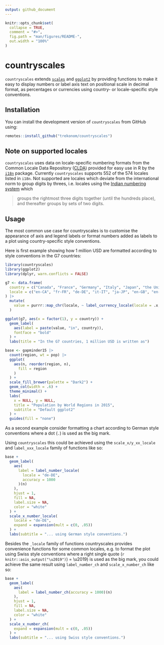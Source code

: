 ```yaml
---
output: github_document
---
```


<!-- README.md is generated from README.Rmd. Please edit that file -->

```r
knitr::opts_chunk$set(
  collapse = TRUE,
  comment = "#>",
  fig.path = "man/figures/README-",
  out.width = "100%"
)
```

# countryscales

<!-- badges: start -->
<!-- badges: end -->

`countryscales` extends [`scales`](https://scales.r-lib.org) and 
[`ggplot2`](https://ggplot2.tidyverse.org) by providing functions to make 
it easy to display numbers or label axis text on positional scale in decimal 
format, as percentages or currencies using country- or locale-specific style 
conventions.

## Installation

You can install the development version of `countryscales` from GitHub using:

``` r
remotes::install_github("trekonom/countryscales")
```


## Note on supported locales

`countryscales` uses data on locale-specific numbering formats from the Common Locale 
Data Repository ([CLDA](https://en.wikipedia.org/wiki/Common_Locale_Data_Repository)) 
provided for easy use in R by the [`i18n`](https://rich-iannone.github.io/i18n/) package. 
Currently `countryscales` supports 552 of the 574 locales listed in `i18n`.  Not 
supported are locales which deviate from the international norm to group digits 
by threes, i.e. locales using the 
[Indian numbering system](https://en.wikipedia.org/wiki/Indian_numbering_system) 
which

> groups the rightmost three digits together (until the hundreds place), and thereafter groups by sets of two digits.

## Usage

The most common use case for countryscales is to customise the appearance of 
axis and legend labels or format numbers added as labels to a plot using 
country-specific style conventions.

Here is first example showing how 1 million USD are formatted according to style 
conventions in the G7 countries:

```r
library(countryscales)
library(ggplot2)
library(dplyr, warn.conflicts = FALSE)

g7 <- data.frame(
  country = c("Canada", "France", "Germany", "Italy", "Japan", "the United Kingdom", "the United States"),
  locale = c("en-CA", "fr-FR", "de-DE", "it-IT", "ja-JP", "en-GB", "en-US")
) |>
  mutate(
    value = purrr::map_chr(locale, ~ label_currency_locale(locale = .x, currency = "USD")(1e6))
  )

ggplot(g7, aes(x = factor(1), y = country)) +
  geom_label(
    aes(label = paste(value, "in", country)),
    fontface = "bold"
  ) +
  labs(title = "In the G7 countries, 1 million USD is written as")
```

```r
base <- gapminder15 |>
  count(region, wt = pop) |>
  ggplot(
    aes(n, reorder(region, n),
      fill = region
    )
  ) +
  scale_fill_brewer(palette = "Dark2") +
  geom_col(width = .6) +
  theme_minimal() +
  labs(
    x = NULL, y = NULL,
    title = "Population by World Regions in 2015",
    subtitle = "Default ggplot2"
  ) +
  guides(fill = "none")
```

As a second example consider formatting a chart according to German style conventions 
where a dot (`.`) is used as the big mark.

Using `countryscales` this could be achieved using the `scale_x/y_xx_locale` 
and  `label_xxx_locale` family of functions like so:

```r
base +
  geom_label(
    aes(
      label = label_number_locale(
        locale = "de-DE",
        accuracy = 1000
      )(n)
    ),
    hjust = 1,
    fill = NA,
    label.size = NA,
    color = "white"
  ) +
  scale_x_number_locale(
    locale = "de-DE",
    expand = expansion(mult = c(0, .05))
  ) +
  labs(subtitle = "... using German style conventions.")
```

Besides the `_locale` family of functions countryscales provides 
convenience functions for some common locales, e.g. to format the plot using 
Swiss style conventions where a right single quote (`r knitr::asis_output("\u2019")`) = 
\\u2019) is used as the big mark, you could achieve the same result using `label_number_ch` 
and `scale_x_number_ch` like so:

```r
base +
  geom_label(
    aes(
      label = label_number_ch(accuracy = 1000)(n)
    ),
    hjust = 1,
    fill = NA,
    label.size = NA,
    color = "white"
  ) +
  scale_x_number_ch(
    expand = expansion(mult = c(0, .05))
  ) +
  labs(subtitle = "... using Swiss style conventions.")
```
